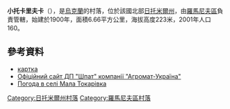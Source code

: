 {{coord|50|12|29|N|27|39|54|E|scale:30000|display=title}}

'''小托卡里夫卡'''（{{lang-uk|Мала Токарівка}}），是[[烏克蘭|烏克蘭]]的村落，位於該國北部[[日托米爾州|日托米爾州]]，由[[羅馬尼夫區|羅馬尼夫區]]負責管轄，始建於1900年，面積6.66平方公里，海拔高度223米，2001年人口160。

==參考資料==
* [http://gska2.rada.gov.ua/pls/z7502/A005?rdat1=03.01.2009&rf7571=42183 картка]{{dead link|date=2017年12月 |bot=InternetArchiveBot |fix-attempted=yes }}
* [http://www.shpat.com.ua/ Офіційний сайт ДП "Шпат" компанії "Агромат-Україна"] {{Wayback|url=http://www.shpat.com.ua/ |date=20180624163007 }}
* [http://weather.in.ua/ua/zhitomirskaja/14599 Погода в селі Мала Токарівка] {{Wayback|url=http://weather.in.ua/ua/zhitomirskaja/14599 |date=20111219132741 }}

{{DEFAULTSORT:Мала Токарівка}}
[[Category:日托米爾州村落|Category:日托米爾州村落]]
[[Category:羅馬尼夫區村落|Category:羅馬尼夫區村落]]


{{Zhytomyr-geo-stub}}